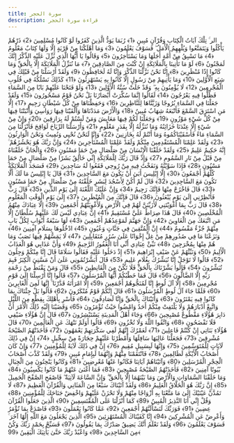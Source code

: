 ```yaml
---
title: سورة الحجر
description: قراءة سورة الحجر
---
```


الر ۚ تِلْكَ آيَاتُ الْكِتَابِ وَقُرْآنٍ مُبِينٍ ﴿1﴾ رُبَمَا يَوَدُّ الَّذِينَ كَفَرُوا لَوْ كَانُوا مُسْلِمِينَ ﴿2﴾ ذَرْهُمْ يَأْكُلُوا وَيَتَمَتَّعُوا وَيُلْهِهِمُ الْأَمَلُ ۖ فَسَوْفَ يَعْلَمُونَ ﴿3﴾ وَمَا أَهْلَكْنَا مِنْ قَرْيَةٍ إِلَّا وَلَهَا كِتَابٌ مَعْلُومٌ ﴿4﴾ مَا تَسْبِقُ مِنْ أُمَّةٍ أَجَلَهَا وَمَا يَسْتَأْخِرُونَ ﴿5﴾ وَقَالُوا يَا أَيُّهَا الَّذِي نُزِّلَ عَلَيْهِ الذِّكْرُ إِنَّكَ لَمَجْنُونٌ ﴿6﴾ لَوْ مَا تَأْتِينَا بِالْمَلَائِكَةِ إِنْ كُنْتَ مِنَ الصَّادِقِينَ ﴿7﴾ مَا نُنَزِّلُ الْمَلَائِكَةَ إِلَّا بِالْحَقِّ وَمَا كَانُوا إِذًا مُنْظَرِينَ ﴿8﴾ إِنَّا نَحْنُ نَزَّلْنَا الذِّكْرَ وَإِنَّا لَهُ لَحَافِظُونَ ﴿9﴾ وَلَقَدْ أَرْسَلْنَا مِنْ قَبْلِكَ فِي شِيَعِ الْأَوَّلِينَ ﴿10﴾ وَمَا يَأْتِيهِمْ مِنْ رَسُولٍ إِلَّا كَانُوا بِهِ يَسْتَهْزِئُونَ ﴿11﴾ كَذَٰلِكَ نَسْلُكُهُ فِي قُلُوبِ الْمُجْرِمِينَ ﴿12﴾ لَا يُؤْمِنُونَ بِهِ ۖ وَقَدْ خَلَتْ سُنَّةُ الْأَوَّلِينَ ﴿13﴾ وَلَوْ فَتَحْنَا عَلَيْهِمْ بَابًا مِنَ السَّمَاءِ فَظَلُّوا فِيهِ يَعْرُجُونَ ﴿14﴾ لَقَالُوا إِنَّمَا سُكِّرَتْ أَبْصَارُنَا بَلْ نَحْنُ قَوْمٌ مَسْحُورُونَ ﴿15﴾ وَلَقَدْ جَعَلْنَا فِي السَّمَاءِ بُرُوجًا وَزَيَّنَّاهَا لِلنَّاظِرِينَ ﴿16﴾ وَحَفِظْنَاهَا مِنْ كُلِّ شَيْطَانٍ رَجِيمٍ ﴿17﴾ إِلَّا مَنِ اسْتَرَقَ السَّمْعَ فَأَتْبَعَهُ شِهَابٌ مُبِينٌ ﴿18﴾ وَالْأَرْضَ مَدَدْنَاهَا وَأَلْقَيْنَا فِيهَا رَوَاسِيَ وَأَنْبَتْنَا فِيهَا مِنْ كُلِّ شَيْءٍ مَوْزُونٍ ﴿19﴾ وَجَعَلْنَا لَكُمْ فِيهَا مَعَايِشَ وَمَنْ لَسْتُمْ لَهُ بِرَازِقِينَ ﴿20﴾ وَإِنْ مِنْ شَيْءٍ إِلَّا عِنْدَنَا خَزَائِنُهُ وَمَا نُنَزِّلُهُ إِلَّا بِقَدَرٍ مَعْلُومٍ ﴿21﴾ وَأَرْسَلْنَا الرِّيَاحَ لَوَاقِحَ فَأَنْزَلْنَا مِنَ السَّمَاءِ مَاءً فَأَسْقَيْنَاكُمُوهُ وَمَا أَنْتُمْ لَهُ بِخَازِنِينَ ﴿22﴾ وَإِنَّا لَنَحْنُ نُحْيِي وَنُمِيتُ وَنَحْنُ الْوَارِثُونَ ﴿23﴾ وَلَقَدْ عَلِمْنَا الْمُسْتَقْدِمِينَ مِنْكُمْ وَلَقَدْ عَلِمْنَا الْمُسْتَأْخِرِينَ ﴿24﴾ وَإِنَّ رَبَّكَ هُوَ يَحْشُرُهُمْ ۚ إِنَّهُ حَكِيمٌ عَلِيمٌ ﴿25﴾ وَلَقَدْ خَلَقْنَا الْإِنْسَانَ مِنْ صَلْصَالٍ مِنْ حَمَإٍ مَسْنُونٍ ﴿26﴾ وَالْجَانَّ خَلَقْنَاهُ مِنْ قَبْلُ مِنْ نَارِ السَّمُومِ ﴿27﴾ وَإِذْ قَالَ رَبُّكَ لِلْمَلَائِكَةِ إِنِّي خَالِقٌ بَشَرًا مِنْ صَلْصَالٍ مِنْ حَمَإٍ مَسْنُونٍ ﴿28﴾ فَإِذَا سَوَّيْتُهُ وَنَفَخْتُ فِيهِ مِنْ رُوحِي فَقَعُوا لَهُ سَاجِدِينَ ﴿29﴾ فَسَجَدَ الْمَلَائِكَةُ كُلُّهُمْ أَجْمَعُونَ ﴿30﴾ إِلَّا إِبْلِيسَ أَبَىٰ أَنْ يَكُونَ مَعَ السَّاجِدِينَ ﴿31﴾ قَالَ يَا إِبْلِيسُ مَا لَكَ أَلَّا تَكُونَ مَعَ السَّاجِدِينَ ﴿32﴾ قَالَ لَمْ أَكُنْ لِأَسْجُدَ لِبَشَرٍ خَلَقْتَهُ مِنْ صَلْصَالٍ مِنْ حَمَإٍ مَسْنُونٍ ﴿33﴾ قَالَ فَاخْرُجْ مِنْهَا فَإِنَّكَ رَجِيمٌ ﴿34﴾ وَإِنَّ عَلَيْكَ اللَّعْنَةَ إِلَىٰ يَوْمِ الدِّينِ ﴿35﴾ قَالَ رَبِّ فَأَنْظِرْنِي إِلَىٰ يَوْمِ يُبْعَثُونَ ﴿36﴾ قَالَ فَإِنَّكَ مِنَ الْمُنْظَرِينَ ﴿37﴾ إِلَىٰ يَوْمِ الْوَقْتِ الْمَعْلُومِ ﴿38﴾ قَالَ رَبِّ بِمَا أَغْوَيْتَنِي لَأُزَيِّنَنَّ لَهُمْ فِي الْأَرْضِ وَلَأُغْوِيَنَّهُمْ أَجْمَعِينَ ﴿39﴾ إِلَّا عِبَادَكَ مِنْهُمُ الْمُخْلَصِينَ ﴿40﴾ قَالَ هَٰذَا صِرَاطٌ عَلَيَّ مُسْتَقِيمٌ ﴿41﴾ إِنَّ عِبَادِي لَيْسَ لَكَ عَلَيْهِمْ سُلْطَانٌ إِلَّا مَنِ اتَّبَعَكَ مِنَ الْغَاوِينَ ﴿42﴾ وَإِنَّ جَهَنَّمَ لَمَوْعِدُهُمْ أَجْمَعِينَ ﴿43﴾ لَهَا سَبْعَةُ أَبْوَابٍ لِكُلِّ بَابٍ مِنْهُمْ جُزْءٌ مَقْسُومٌ ﴿44﴾ إِنَّ الْمُتَّقِينَ فِي جَنَّاتٍ وَعُيُونٍ ﴿45﴾ ادْخُلُوهَا بِسَلَامٍ آمِنِينَ ﴿46﴾ وَنَزَعْنَا مَا فِي صُدُورِهِمْ مِنْ غِلٍّ إِخْوَانًا عَلَىٰ سُرُرٍ مُتَقَابِلِينَ ﴿47﴾ لَا يَمَسُّهُمْ فِيهَا نَصَبٌ وَمَا هُمْ مِنْهَا بِمُخْرَجِينَ ﴿48﴾ نَبِّئْ عِبَادِي أَنِّي أَنَا الْغَفُورُ الرَّحِيمُ ﴿49﴾ وَأَنَّ عَذَابِي هُوَ الْعَذَابُ الْأَلِيمُ ﴿50﴾ وَنَبِّئْهُمْ عَنْ ضَيْفِ إِبْرَاهِيمَ ﴿51﴾ إِذْ دَخَلُوا عَلَيْهِ فَقَالُوا سَلَامًا قَالَ إِنَّا مِنْكُمْ وَجِلُونَ ﴿52﴾ قَالُوا لَا تَوْجَلْ إِنَّا نُبَشِّرُكَ بِغُلَامٍ عَلِيمٍ ﴿53﴾ قَالَ أَبَشَّرْتُمُونِي عَلَىٰ أَنْ مَسَّنِيَ الْكِبَرُ فَبِمَ تُبَشِّرُونَ ﴿54﴾ قَالُوا بَشَّرْنَاكَ بِالْحَقِّ فَلَا تَكُنْ مِنَ الْقَانِطِينَ ﴿55﴾ قَالَ وَمَنْ يَقْنَطُ مِنْ رَحْمَةِ رَبِّهِ إِلَّا الضَّالُّونَ ﴿56﴾ قَالَ فَمَا خَطْبُكُمْ أَيُّهَا الْمُرْسَلُونَ ﴿57﴾ قَالُوا إِنَّا أُرْسِلْنَا إِلَىٰ قَوْمٍ مُجْرِمِينَ ﴿58﴾ إِلَّا آلَ لُوطٍ إِنَّا لَمُنَجُّوهُمْ أَجْمَعِينَ ﴿59﴾ إِلَّا امْرَأَتَهُ قَدَّرْنَا ۙ إِنَّهَا لَمِنَ الْغَابِرِينَ ﴿60﴾ فَلَمَّا جَاءَ آلَ لُوطٍ الْمُرْسَلُونَ ﴿61﴾ قَالَ إِنَّكُمْ قَوْمٌ مُنْكَرُونَ ﴿62﴾ قَالُوا بَلْ جِئْنَاكَ بِمَا كَانُوا فِيهِ يَمْتَرُونَ ﴿63﴾ وَأَتَيْنَاكَ بِالْحَقِّ وَإِنَّا لَصَادِقُونَ ﴿64﴾ فَأَسْرِ بِأَهْلِكَ بِقِطْعٍ مِنَ اللَّيْلِ وَاتَّبِعْ أَدْبَارَهُمْ وَلَا يَلْتَفِتْ مِنْكُمْ أَحَدٌ وَامْضُوا حَيْثُ تُؤْمَرُونَ ﴿65﴾ وَقَضَيْنَا إِلَيْهِ ذَٰلِكَ الْأَمْرَ أَنَّ دَابِرَ هَٰؤُلَاءِ مَقْطُوعٌ مُصْبِحِينَ ﴿66﴾ وَجَاءَ أَهْلُ الْمَدِينَةِ يَسْتَبْشِرُونَ ﴿67﴾ قَالَ إِنَّ هَٰؤُلَاءِ ضَيْفِي فَلَا تَفْضَحُونِ ﴿68﴾ وَاتَّقُوا اللَّهَ وَلَا تُخْزُونِ ﴿69﴾ قَالُوا أَوَلَمْ نَنْهَكَ عَنِ الْعَالَمِينَ ﴿70﴾ قَالَ هَٰؤُلَاءِ بَنَاتِي إِنْ كُنْتُمْ فَاعِلِينَ ﴿71﴾ لَعَمْرُكَ إِنَّهُمْ لَفِي سَكْرَتِهِمْ يَعْمَهُونَ ﴿72﴾ فَأَخَذَتْهُمُ الصَّيْحَةُ مُشْرِقِينَ ﴿73﴾ فَجَعَلْنَا عَالِيَهَا سَافِلَهَا وَأَمْطَرْنَا عَلَيْهِمْ حِجَارَةً مِنْ سِجِّيلٍ ﴿74﴾ إِنَّ فِي ذَٰلِكَ لَآيَاتٍ لِلْمُتَوَسِّمِينَ ﴿75﴾ وَإِنَّهَا لَبِسَبِيلٍ مُقِيمٍ ﴿76﴾ إِنَّ فِي ذَٰلِكَ لَآيَةً لِلْمُؤْمِنِينَ ﴿77﴾ وَإِنْ كَانَ أَصْحَابُ الْأَيْكَةِ لَظَالِمِينَ ﴿78﴾ فَانْتَقَمْنَا مِنْهُمْ وَإِنَّهُمَا لَبِإِمَامٍ مُبِينٍ ﴿79﴾ وَلَقَدْ كَذَّبَ أَصْحَابُ الْحِجْرِ الْمُرْسَلِينَ ﴿80﴾ وَآتَيْنَاهُمْ آيَاتِنَا فَكَانُوا عَنْهَا مُعْرِضِينَ ﴿81﴾ وَكَانُوا يَنْحِتُونَ مِنَ الْجِبَالِ بُيُوتًا آمِنِينَ ﴿82﴾ فَأَخَذَتْهُمُ الصَّيْحَةُ مُصْبِحِينَ ﴿83﴾ فَمَا أَغْنَىٰ عَنْهُمْ مَا كَانُوا يَكْسِبُونَ ﴿84﴾ وَمَا خَلَقْنَا السَّمَاوَاتِ وَالْأَرْضَ وَمَا بَيْنَهُمَا إِلَّا بِالْحَقِّ ۗ وَإِنَّ السَّاعَةَ لَآتِيَةٌ ۖ فَاصْفَحِ الصَّفْحَ الْجَمِيلَ ﴿85﴾ إِنَّ رَبَّكَ هُوَ الْخَلَّاقُ الْعَلِيمُ ﴿86﴾ وَلَقَدْ آتَيْنَاكَ سَبْعًا مِنَ الْمَثَانِي وَالْقُرْآنَ الْعَظِيمَ ﴿87﴾ لَا تَمُدَّنَّ عَيْنَيْكَ إِلَىٰ مَا مَتَّعْنَا بِهِ أَزْوَاجًا مِنْهُمْ وَلَا تَحْزَنْ عَلَيْهِمْ وَاخْفِضْ جَنَاحَكَ لِلْمُؤْمِنِينَ ﴿88﴾ وَقُلْ إِنِّي أَنَا النَّذِيرُ الْمُبِينُ ﴿89﴾ كَمَا أَنْزَلْنَا عَلَى الْمُقْتَسِمِينَ ﴿90﴾ الَّذِينَ جَعَلُوا الْقُرْآنَ عِضِينَ ﴿91﴾ فَوَرَبِّكَ لَنَسْأَلَنَّهُمْ أَجْمَعِينَ ﴿92﴾ عَمَّا كَانُوا يَعْمَلُونَ ﴿93﴾ فَاصْدَعْ بِمَا تُؤْمَرُ وَأَعْرِضْ عَنِ الْمُشْرِكِينَ ﴿94﴾ إِنَّا كَفَيْنَاكَ الْمُسْتَهْزِئِينَ ﴿95﴾ الَّذِينَ يَجْعَلُونَ مَعَ اللَّهِ إِلَٰهًا آخَرَ ۚ فَسَوْفَ يَعْلَمُونَ ﴿96﴾ وَلَقَدْ نَعْلَمُ أَنَّكَ يَضِيقُ صَدْرُكَ بِمَا يَقُولُونَ ﴿97﴾ فَسَبِّحْ بِحَمْدِ رَبِّكَ وَكُنْ مِنَ السَّاجِدِينَ ﴿98﴾ وَاعْبُدْ رَبَّكَ حَتَّىٰ يَأْتِيَكَ الْيَقِينُ ﴿99﴾
